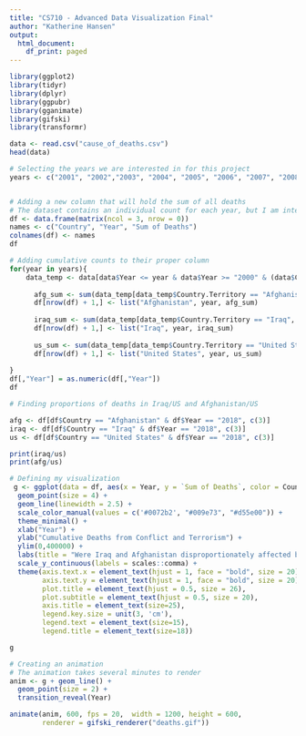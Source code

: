```yaml
---
title: "CS710 - Advanced Data Visualization Final"
author: "Katherine Hansen"
output:
  html_document:
    df_print: paged
---
```


```r
library(ggplot2)
library(tidyr)
library(dplyr)
library(ggpubr)
library(gganimate)
library(gifski)
library(transformr)
```


```r
data <- read.csv("cause_of_deaths.csv")
head(data)
```


```r
# Selecting the years we are interested in for this project
years <- c("2001", "2002","2003", "2004", "2005", "2006", "2007", "2008", "2009", "2010", "2011", "2012", "2013", "2014", "2015", "2016", "2017","2018")


# Adding a new column that will hold the sum of all deaths
# The dataset contains an individual count for each year, but I am interested in cumulative deaths
df <- data.frame(matrix(ncol = 3, nrow = 0))
names <- c("Country", "Year", "Sum of Deaths")
colnames(df) <- names
df

# Adding cumulative counts to their proper column
for(year in years){
    data_temp <- data[data$Year <= year & data$Year >= "2000" & (data$Country.Territory == "Afghanistan" | data$Country.Territory == "Iraq" | data$Country.Territory == "United States"), c(1, 24)]
    
      afg_sum <- sum(data_temp[data_temp$Country.Territory == "Afghanistan", c(2)])
      df[nrow(df) + 1,] <- list("Afghanistan", year, afg_sum)
      
      iraq_sum <- sum(data_temp[data_temp$Country.Territory == "Iraq", c(2)])
      df[nrow(df) + 1,] <- list("Iraq", year, iraq_sum)
      
      us_sum <- sum(data_temp[data_temp$Country.Territory == "United States", c(2)])
      df[nrow(df) + 1,] <- list("United States", year, us_sum)
      
}
df[,"Year"] = as.numeric(df[,"Year"])
df
```

```r
# Finding proportions of deaths in Iraq/US and Afghanistan/US

afg <- df[df$Country == "Afghanistan" & df$Year == "2018", c(3)]
iraq <- df[df$Country == "Iraq" & df$Year == "2018", c(3)]
us <- df[df$Country == "United States" & df$Year == "2018", c(3)]

print(iraq/us)
print(afg/us)
```


```r
# Defining my visualization
 g <- ggplot(data = df, aes(x = Year, y = `Sum of Deaths`, color = Country, group = Country)) +
  geom_point(size = 4) + 
  geom_line(linewidth = 2.5) +
  scale_color_manual(values = c('#0072b2', "#009e73", "#d55e00")) +
  theme_minimal() +
  xlab("Year") +
  ylab("Cumulative Deaths from Conflict and Terrorism") +
  ylim(0,400000) +
  labs(title = "Were Iraq and Afghanistan disproportionately affected by death in the 'War on Terror'?") + 
  scale_y_continuous(labels = scales::comma) +
  theme(axis.text.x = element_text(hjust = 1, face = "bold", size = 20),
        axis.text.y = element_text(hjust = 1, face = "bold", size = 20),
        plot.title = element_text(hjust = 0.5, size = 26),
        plot.subtitle = element_text(hjust = 0.5, size = 20),
        axis.title = element_text(size=25),
        legend.key.size = unit(3, 'cm'),
        legend.text = element_text(size=15),
        legend.title = element_text(size=18))

g

# Creating an animation
# The animation takes several minutes to render
anim <- g + geom_line() + 
  geom_point(size = 2) +
  transition_reveal(Year)

animate(anim, 600, fps = 20,  width = 1200, height = 600,
        renderer = gifski_renderer("deaths.gif"))
```

